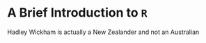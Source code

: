 # A Brief Introduction to $\texttt{R}$
Hadley Wickham is actually a New Zealander and not an Australian
